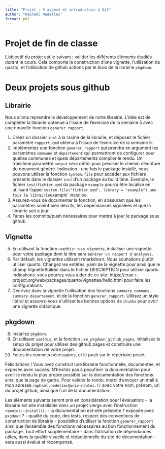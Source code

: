```yaml
---
title: "Projet : R avancé et introduction à Git"
author: "Raphaël Nedellec"
format: pdf
---
```


# Projet de fin de classe

L'objectif du projet est le suivant : valider les différents éléments étudiés durant le cours. Cela comporte la construction d'une vignette, l'utilisation de quarto, et l'utilisation de github actions par le biais de la librairie `pkgdown`.

# Deux projets sous github

## Librairie

Nous allons reprendre le développement de notre librairie. L'idée est de compléter la librairie obtenue à l'issue de l'exercice de la semaine 5 avec une nouvelle fonction `generer_rapport`.

1. Créez un dossier `inst` à la racine de la librairie, et déposez le fichier paramétré `rapport.qmd` obtenu à l'issue de l'exercice de la semaine 5.
2. Implémentez une fonction `generer_rapport` qui prendra en argument les paramètres `commune` et `departement` qui permettront de configurer pour quelles communes et quels départements compiler le rendu. Un troisième paramètre `output` sera défini pour préciser le chemin d'écriture du document généré.
Indication : une fois le package installé, nous pouvons utiliser la fonction `system.file` pour accéder aux fichiers présents dans le dossier `inst` d'un package au build time. Exemple, le fichier `inst/fichier.qmd`  du package `example` pourra être localisé en utilisant l'appel `system.file("fichier.qmd", library = "example") une fois la librairie `example` installée. 
3. Assurez-vous de documenter la fonction, en s'assurant que les paramètres soient bien décrits, les dépendances signalées et que la librairie soit à jour.
4. Faites les commits/push nécessaires pour mettre à jour le package sous github.

## Vignette

5. En utilisant la fonction `usethis::use_vignette`, initialiser une vignette pour votre package dont le titre sera `Générer un rapport d'analyses`.
6. Par défault, les vignettes utilisent rmarkdown. Nous souhaitons plutôt utiliser quarto. Changez les entêtes .yaml de la vignette pour ainsi que le champ VignetteBuilder dans le fichier DESCRIPTION pour utiliser quarto. Indications: vous pourrez vous aider de ce site: https://cran.r-project.org/web/packages/quarto/vignettes/hello.html pour faire les configurations.
7. Décrivez dans la vignette l'utilisation des fonctions `summary.commune`, `summary.departement`, et de la fonction `generer_rapport`. Utilisez un style litéral et assurez-vous d'utiliser les bonnes options de `chunks` pour avoir une vignette didactique.

## pkgdown

8. Installez `pkgdown`.
9. En utilisant `usethis`, et la fonction `use_pkgdown_github_pages`, initialisez le setup du projet pour utiliser des github pages et construire une documentation de votre projet.
10. Faites les commits nécessaires, et le push sur le répertoire projet.

Félicitations ! Vous avez construit une librairie fonctionnelle, documentée, et exposée avec succès. N'hésitez pas à peaufiner la documentation pour avoir le rendu le plus propre possible sur la documentation des fonctions ainsi que la page de garde.
Pour valider le rendu, merci d'envoyer un mail à mon adresse `raphael.nedellec@univ-nantes.fr` avec votre nom, prénom, url du projet github, ainsi que l'url de la documentation.

Les éléments suivants seront pris en considération pour l'évaluation:
- la librairie est elle installable dans un projet vierge avec l'instruction `remotes::install()`.
- la documentation est-elle présente ? exposée avec `pkgdown` ?
- qualité du code, des tests, respect des conventions de construction de librairie
- possibilité d'utiliser la fonction `generer_rapport` ainsi que l'ensemble des fonctions nécessaires au bon fonctionnement du package.
Tout effort supplémentaire - dans l'utilisation de dépendances utiles, dans la qualité visuelle et rédactionnelle du site de documentation - sera aussi évalué et récompensé.
